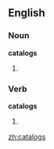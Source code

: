 ==English==

===Noun===
'''catalogs'''

# {{plural of|[[catalog]]}}

===Verb===
'''catalogs'''

# {{third-person singular of|[[catalog]]}}

[[zh:catalogs]]